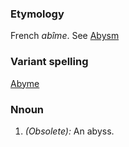 ===Etymology===
French ''abîme''. See [[Abysm]]
===Variant spelling===
[[Abyme]]
===Nnoun===
#''(Obsolete):'' An abyss.